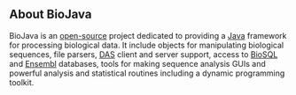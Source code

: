 == About BioJava ==

BioJava is an [[wp:Open source|open-source]] project dedicated to providing a [http://www.java.sun.com Java] framework for processing biological data. It include objects for manipulating biological sequences, file parsers, [http://biodas.org/ DAS] client and server support, access to [[biosql:Main_Page|BioSQL]] and [http://www.ensembl.org Ensembl] databases, tools for making sequence analysis GUIs and powerful analysis and statistical routines including a dynamic programming toolkit.

































<div align="right" style="height: 2pt; overflow: auto"><br />[http://www.marketingbuscadores.com marketing buscadores] [http://www.acceso24h.com  gestor contenidos] [http://www.biada.com  biada] [http://www.einnova.com  diseño paginas web barcelona] [http://www.posicionarweb.com posicionar web] [http://www.ticketsfc.com Barcelona v madrid tickets] [http://www.iese.edu General Management] [http://en.wikipedia.org/wiki/Main_Page free encyclopedia] [http://en.wikipedia.org/wiki/Aspirin aspirin] [http://aspirin.generic-help.com/ aspirin] [http://en.wikipedia.org/wiki/Ciprofloxacin ciprofloxacin] [http://ciprofloxacin.generic-help.com/ ciprofloxacin] [http://en.wikipedia.org/wiki/Clindamycin clindamycin] [http://clindamycin.generic-help.com/ clindamycin] [http://en.wikipedia.org/wiki/Promethazine promethazine] [http://promethazine.generic-help.com/ promethazine] [http://en.wikipedia.org/wiki/Hydrochlorothiazide hydrochlorothiazide] [http://hydrochlorothiazide.generic-help.com/ hydrochlorothiazide] [http://en.wikipedia.org/wiki/Gabapentin gabapentin] [http://gabapentin.generic-help.com/ gabapentin] [http://en.wikipedia.org/wiki/Albuterol albuterol] [http://albuterol.generic-help.com/ albuterol] [http://en.wikipedia.org/wiki/Azithromycin azithromycin] [http://azithromycin.generic-help.com/ azithromycin] [http://en.wikipedia.org/wiki/Acetaminophen acetaminophen] [http://acetaminophen.generic-help.com/ acetaminophen] [http://en.wikipedia.org/wiki/Metoprolol metoprolol] [http://metoprolol.generic-help.com/ metoprolol] [http://en.wikipedia.org/wiki/Diclofenac diclofenac] [http://diclofenac.generic-help.com/ diclofenac] [http://en.wikipedia.org/wiki/Citalopram citalopram] [http://citalopram.generic-help.com/ citalopram] [http://en.wikipedia.org/wiki/Tamoxifen tamoxifen] [http://tamoxifen.generic-help.com/ tamoxifen] [http://en.wikipedia.org/wiki/Estrogen estrogen] [http://estrogen.generic-help.com/ estrogen]  [http://en.wikipedia.org/wiki/Omeprazole omeprazole] [http://omeprazole.generic-help.com/ omeprazole] [http://en.wikipedia.org/wiki/Loratadine loratadine] [http://loratadine.generic-help.com/ loratadine] [http://en.wikipedia.org/wiki/Tetracycline tetracycline] [http://tetracycline.generic-help.com/ tetracycline] [http://en.wikipedia.org/wiki/Erythromycin erythromycin] [http://erythromycin.generic-help.com/ erythromycin]  [http://en.wikipedia.org/wiki/Guaifenesin guaifenesin] [http://guaifenesin.generic-help.com/ guaifenesin]  [http://en.wikipedia.org/wiki/Ranitidine ranitidine] [http://ranitidine .generic-help.com/ ranitidine]  [http://en.wikipedia.org/wiki/Furosemide furosemide] [http://furosemide.generic-help.com/ furosemide]  [http://en.wikipedia.org/wiki/Paroxetine paroxetine] [http://paroxetine.generic-help.com/ paroxetine] [http://en.wikipedia.org/wiki/Pseudoephedrine pseudoephedrine] [http://pseudoephedrine.generic-help.com/ pseudoephedrine] [http://en.wikipedia.org/wiki/Bupropion bupropion] [http://bupropion.generic-help.com/ bupropion]  [http://en.wikipedia.org/wiki/Finasteride finasteride] [http://finasteride.generic-help.com/ finasteride] [http://en.wikipedia.org/wiki/Verapamil verapamil] [http://verapamil.generic-help.com/verapamil/ verapamil] [http://en.wikipedia.org/wiki/Quinine quinine] [http://quinine.generic-help.com/quinine/ quinine] [http://en.wikipedia.org/wiki/Temazepam temazepam] [http://temazepam.generic-help.com/temazepam/ temazepam] </div>